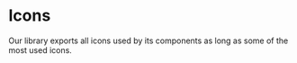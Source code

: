 

<Meta of={IconsStories} />

# Icons

Our library exports all icons used by its components as long as some of the most used icons.

<Story of={IconsStories.Icons} />
